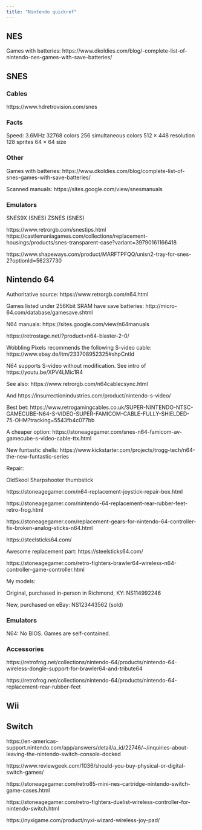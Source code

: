 ```yaml
---
title: "Nintendo quickref"
---
```


## NES

Games with batteries:
https://www.dkoldies.com/blog/-complete-list-of-nintendo-nes-games-with-save-batteries/

## SNES

### Cables

https://www.hdretrovision.com/snes

### Facts

Speed: 3.6MHz
32768 colors
256 simultaneous colors
512 × 448 resolution
128 sprites
64 × 64 size

### Other

Games with batteries:
https://www.dkoldies.com/blog/complete-list-of-snes-games-with-save-batteries/

Scanned manuals:
https://sites.google.com/view/snesmanuals

### Emulators

SNES9X (SNES)
ZSNES (SNES)

https://www.retrorgb.com/snestips.html
https://castlemaniagames.com/collections/replacement-housings/products/snes-transparent-case?variant=39790161166418

https://www.shapeways.com/product/MARFTPFQQ/unisn2-tray-for-snes-2?optionId=56237730

## Nintendo 64

Authoritative source: https://www.retrorgb.com/n64.html

Games listed under 256Kbit SRAM have save batteries:
http://micro-64.com/database/gamesave.shtml

N64 manuals:
https://sites.google.com/view/n64manuals

https://retrostage.net/?product=n64-blaster-2-0/

Wobbling Pixels recommends the following S-video cable: https://www.ebay.de/itm/233708952325#shpCntId

N64 supports S-video without modification. See intro of https://youtu.be/XPV4LMic1R4

See also: https://www.retrorgb.com/n64cablecsync.html

And https://insurrectionindustries.com/product/nintendo-s-video/

Best bet: https://www.retrogamingcables.co.uk/SUPER-NINTENDO-NTSC-GAMECUBE-N64-S-VIDEO-SUPER-FAMICOM-CABLE-FULLY-SHIELDED-75-OHM?tracking=5543fb4c077bb

A cheaper option: https://stoneagegamer.com/snes-n64-famicom-av-gamecube-s-video-cable-ttx.html

New funtastic shells: https://www.kickstarter.com/projects/trogg-tech/n64-the-new-funtastic-series

Repair:

OldSkool Sharpshooter thumbstick

https://stoneagegamer.com/n64-replacement-joystick-repair-box.html

https://stoneagegamer.com/nintendo-64-replacement-rear-rubber-feet-retro-frog.html

https://stoneagegamer.com/replacement-gears-for-nintendo-64-controller-fix-broken-analog-sticks-n64.html

https://steelsticks64.com/

Awesome replacement part: https://steelsticks64.com/

https://stoneagegamer.com/retro-fighters-brawler64-wireless-n64-controller-game-controller.html

My models:

Original, purchased in-person in Richmond, KY:
NS114992246

New, purchased on eBay:
NS123443562 (sold)

### Emulators

N64: No BIOS. Games are self-contained.

### Accessories

https://retrofrog.net/collections/nintendo-64/products/nintendo-64-wireless-dongle-support-for-brawler64-and-tribute64

https://retrofrog.net/collections/nintendo-64/products/nintendo-64-replacement-rear-rubber-feet

## Wii


## Switch

https://en-americas-support.nintendo.com/app/answers/detail/a_id/22746/~/inquiries-about-leaving-the-nintendo-switch-console-docked

https://www.reviewgeek.com/1036/should-you-buy-physical-or-digital-switch-games/

https://stoneagegamer.com/retro85-mini-nes-cartridge-nintendo-switch-game-cases.html

https://stoneagegamer.com/retro-fighters-duelist-wireless-controller-for-nintendo-switch.html

https://nyxigame.com/product/nyxi-wizard-wireless-joy-pad/
